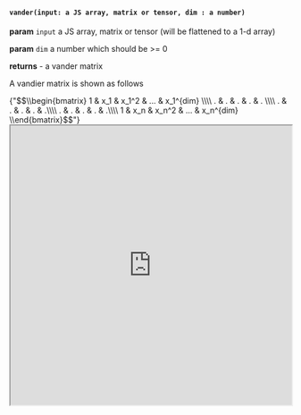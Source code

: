 
#### `vander(input: a JS array, matrix or tensor, dim : a number)`

**param** `input` a JS array, matrix or tensor (will be flattened to a 1-d array)

**param** `dim` a number which should be >= 0

**returns** - a vander matrix

A vandier matrix is shown as follows

<MathJaxContext>
      <MathJax>{"$$\\begin{bmatrix} 1 & x_1 & x_1^2 & ... & x_1^{dim} \\\\ . & . & . & . & . \\\\ . & . & . & . & .\\\\ . & . & . & . & .\\\\ 1 & x_n & x_n^2 & ... & x_n^{dim} \\end{bmatrix}$$"}</MathJax>
</MathJaxContext>

<iframe src="https://hlab.app/s/LinJianan/vander_book"
    width="100%"
    height="500px">
</iframe>
